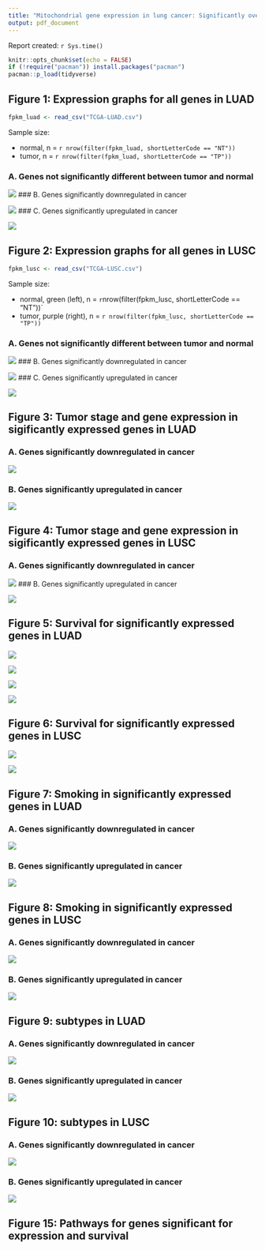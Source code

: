```yaml
---
title: "Mitochondrial gene expression in lung cancer: Significantly overexpressed genes in LUSC"
output: pdf_document
---
```


Report created: `r Sys.time()`

```r
knitr::opts_chunk$set(echo = FALSE)
if (!require("pacman")) install.packages("pacman")
pacman::p_load(tidyverse)
```

## Figure 1: Expression graphs for all genes in LUAD

```r
fpkm_luad <- read_csv("TCGA-LUAD.csv")
```

Sample size: 

- normal, n = `r nrow(filter(fpkm_luad, shortLetterCode == "NT"))`
- tumor, n = `r nrow(filter(fpkm_luad, shortLetterCode == "TP"))`

### A. Genes not significantly different between tumor and normal

![](luad_expression_a.jpg)
### B. Genes significantly downregulated in cancer

![](luad_expression_b.jpg)
### C. Genes significantly upregulated in cancer

![](luad_expression_c.jpg)

## Figure 2: Expression graphs for all genes in LUSC

```r
fpkm_lusc <- read_csv("TCGA-LUSC.csv")
```

Sample size: 

- normal, green (left), n = `r `nrow(filter(fpkm_lusc, shortLetterCode == "NT"))`
- tumor, purple (right), n = `r nrow(filter(fpkm_lusc, shortLetterCode == "TP"))`

### A. Genes not significantly different between tumor and normal

![](lusc_expression_a.jpg)
### B. Genes significantly downregulated in cancer

![](lusc_expression_b.jpg)
### C. Genes significantly upregulated in cancer

![](lusc_expression_c.jpg)


## Figure 3: Tumor stage and gene expression in sigificantly expressed genes in LUAD

### A. Genes significantly downregulated in cancer

![](luad_stages_a.jpg)

### B. Genes significantly upregulated in cancer

![](luad_stages_b.jpg)

## Figure 4: Tumor stage and gene expression in sigificantly expressed genes in LUSC

### A. Genes significantly downregulated in cancer

![](lusc_stages_a.jpg)
### B. Genes significantly upregulated in cancer

![](luad_stages_b.jpg)

## Figure 5: Survival for significantly expressed genes in LUAD

![](luad_surv_ACSF2.jpg)

![](luad_surv_GCAT.jpg)

![](luad_surv_PDK2.jpg)

![](luad_surv_SLC25A4.jpg)

## Figure 6: Survival for significantly expressed genes in LUSC

![](lusc_surv_MACROD1.jpg)

![](lusc_surv_SLC25A4.jpg)

## Figure 7: Smoking in significantly expressed genes in LUAD

### A. Genes significantly downregulated in cancer

![](luad_smoking_a.jpg)


### B. Genes significantly upregulated in cancer

![](luad_smoking_b.jpg)

## Figure 8: Smoking in significantly expressed genes in LUSC

### A. Genes significantly downregulated in cancer

![](lusc_smoking_a.jpg)

### B. Genes significantly upregulated in cancer

![](lusc_smoking_b.jpg)

## Figure 9: subtypes in LUAD

### A. Genes significantly downregulated in cancer

![](luad_subtype_a.jpg)


### B. Genes significantly upregulated in cancer

![](luad_subtype_b.jpg)


## Figure 10: subtypes in LUSC

### A. Genes significantly downregulated in cancer

![](lusc_subtype_a.jpg)

### B. Genes significantly upregulated in cancer

![](lusc_subtype_b.jpg)

## Figure 15: Pathways for genes significant for expression and survival
